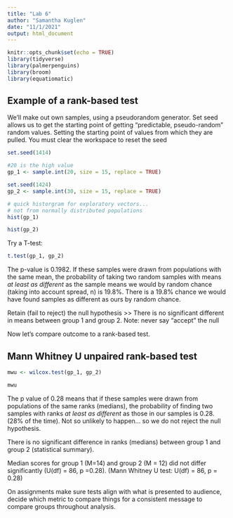 ```yaml
---
title: "Lab 6"
author: "Samantha Kuglen"
date: "11/1/2021"
output: html_document
---
```


```r
knitr::opts_chunk$set(echo = TRUE)
library(tidyverse)
library(palmerpenguins)
library(broom)
library(equatiomatic)
```

## Example of a rank-based test

We'll make out own samples, using a pseudorandom generator. Set seed allows us to get the starting point of getting "predictable, pseudo-random" random values. Setting the starting point of values from which they are pulled. You must clear the workspace to reset the seed
```r
set.seed(1414)

#20 is the high value
gp_1 <- sample.int(20, size = 15, replace = TRUE)

set.seed(1424)
gp_2 <- sample.int(30, size = 15, replace = TRUE)

```

```r
# quick historgram for exploratory vectors...
# not from normally distributed populations
hist(gp_1)

hist(gp_2)
```

Try a T-test:
```r
t.test(gp_1, gp_2)
```
The p-value is 0.1982. If these samples were drawn from populations with the same mean, the probability of taking two random samples with means *at least as different* as the sample means we would by random chance (taking into account spread, n) is 19.8%. There is a 19.8% chance we would have found samples as different as ours by random chance.

Retain (fail to reject) the null hypothesis >> There is no significant different in means between group 1 and group 2. Note: never say "accept" the null

Now let's compare outcome to a rank-based test.

## Mann Whitney U unpaired rank-based test
```r
mwu <- wilcox.test(gp_1, gp_2)

mwu

```
The p value of 0.28 means that if these samples were drawn from populations of the same ranks (medians), the probability of finding two samples with ranks *at least as different* as those in our samples is 0.28. (28% of the time). Not so unlikely to happen... so we do not reject the null hypothesis.

There is no significant difference in ranks (medians) between group 1 and group 2 (statistical summary).

Median scores for group 1 (M=14) and group 2 (M = 12) did not differ significantly (U(df) = 86, p =0.28). (Mann Whitney U test: U(df) = 86, p = 0.28)

On assignments make sure tests align with what is presented to audience, decide which metric to compare things for a consistent message to compare groups throughout analysis.



